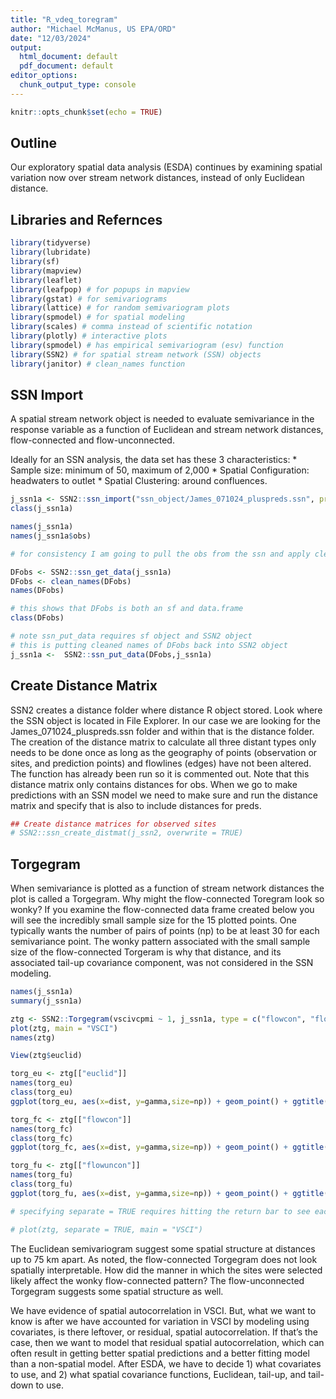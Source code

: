 ```yaml
---
title: "R_vdeq_toregram"
author: "Michael McManus, US EPA/ORD"
date: "12/03/2024"
output:
  html_document: default
  pdf_document: default
editor_options:
  chunk_output_type: console
---
```


```r
knitr::opts_chunk$set(echo = TRUE)
```

## Outline

Our exploratory spatial data analysis (ESDA) continues by examining spatial variation now over stream network distances, instead of only Euclidean distance. 

## Libraries and Refernces
```r
library(tidyverse)
library(lubridate)
library(sf)
library(mapview)
library(leaflet)
library(leafpop) # for popups in mapview
library(gstat) # for semivariograms
library(lattice) # for random semivariogram plots
library(spmodel) # for spatial modeling
library(scales) # comma instead of scientific notation
library(plotly) # interactive plots
library(spmodel) # has empirical semivariogram (esv) function
library(SSN2) # for spatial stream network (SSN) objects
library(janitor) # clean_names function

```

## SSN Import

A spatial stream network object is needed to evaluate semivariance in the response variable as a function of Euclidean and stream network distances, flow-connected and flow-unconnected. 

Ideally for an SSN analysis, the data set has these 3 characteristics:
* Sample size:  minimum of 50, maximum of 2,000
* Spatial Configuration:  headwaters to outlet
* Spatial Clustering:  around confluences.

```r
j_ssn1a <- SSN2::ssn_import("ssn_object/James_071024_pluspreds.ssn", predpts = "sites")
class(j_ssn1a)

names(j_ssn1a)
names(j_ssn1a$obs)

# for consistency I am going to pull the obs from the ssn and apply clean_names so all variable names are in lower case

DFobs <- SSN2::ssn_get_data(j_ssn1a)
DFobs <- clean_names(DFobs)
names(DFobs)

# this shows that DFobs is both an sf and data.frame
class(DFobs)

# note ssn_put_data requires sf object and SSN2 object
# this is putting cleaned names of DFobs back into SSN2 object
j_ssn1a <-  SSN2::ssn_put_data(DFobs,j_ssn1a)

```

## Create Distance Matrix
SSN2 creates a distance folder where distance R object stored. Look where the SSN object is located in File Explorer. In our case we are looking for the James_071024_pluspreds.ssn folder and within that is the distance folder. The creation of the distance matrix to calculate all three distant types only needs to be done once as long as the geography of points (observation or sites, and prediction points) and flowlines (edges) have not been altered. The function has already been run so it is commented out. Note that this distance matrix only contains distances for obs. When we go to make predictions with an SSN model we need to make sure and run the distance matrix and specify that is also to include distances for preds.
```r
## Create distance matrices for observed sites
# SSN2::ssn_create_distmat(j_ssn2, overwrite = TRUE)
```

## Torgegram
When semivariance is plotted as a function of stream network distances the plot is called a Torgegram. Why might the flow-connected Toregram look so wonky? If you examine the flow-connected data frame created below you will see the incredibly small sample size for the 15 plotted points. One typically wants the number of pairs of points (np) to be at least 30 for each semivariance point. The wonky pattern associated with the small sample size of the flow-connected Torgeram is why that distance, and its associated tail-up covariance component, was not considered in the SSN modeling.
```r
names(j_ssn1a)
summary(j_ssn1a)

ztg <- SSN2::Torgegram(vscivcpmi ~ 1, j_ssn1a, type = c("flowcon", "flowuncon", "euclid"))
plot(ztg, main = "VSCI")
names(ztg)

View(ztg$euclid)

torg_eu <- ztg[["euclid"]]
names(torg_eu)
class(torg_eu)
ggplot(torg_eu, aes(x=dist, y=gamma,size=np)) + geom_point() + ggtitle("VSCI Euclidean Semivariogram")

torg_fc <- ztg[["flowcon"]]
names(torg_fc)
class(torg_fc)
ggplot(torg_fc, aes(x=dist, y=gamma,size=np)) + geom_point() + ggtitle("VSCI Flow-Connected Torgegram")

torg_fu <- ztg[["flowuncon"]]
names(torg_fu)
class(torg_fu)
ggplot(torg_fu, aes(x=dist, y=gamma,size=np)) + geom_point() + ggtitle("VSCI Flow-Unconnected Torgegram")

# specifying separate = TRUE requires hitting the return bar to see each Torgegram. If trying to run all the code chunks from top to bottom at once, then comment this line out otherwise it will error.

# plot(ztg, separate = TRUE, main = "VSCI")

```

The Euclidean semivariogram suggest some spatial structure at distances up to 75 km apart. As noted, the flow-connected Torgegram does not look spatially interpretable. How did the manner in which the sites were selected likely affect the wonky flow-connected pattern? The flow-unconnected Torgegram suggests some spatial structure as well.

We have evidence of spatial autocorrelation in VSCI. But, what we want to know is after we have accounted for variation in VSCI by modeling using covariates, is there leftover, or residual, spatial autocorrelation. If that's the case, then we want to model that residual spatial autocorrelation, which can often result in getting better spatial predictions and a better fitting model than a non-spatial model. After ESDA, we have to decide 1) what covariates to use, and 2) what spatial covariance functions, Euclidean, tail-up, and tail-down to use.
